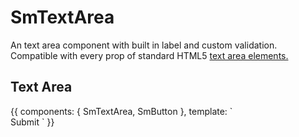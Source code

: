 
<Meta title="Components/SmTextArea" component={SmTextArea} />

# SmTextArea

An text area component with built in label and custom validation. Compatible with every prop of standard HTML5 [text area elements.](https://developer.mozilla.org/en-US/docs/Web/HTML/Element/textarea)

<Props of={SmTextArea} />

## Text Area

<Preview>
  <Story name="default" height="200px">
    {{
      components: { SmTextArea, SmButton },
      template: `
      <form>
        <SmTextArea placeholder="A text area" required label="Text Area"/>
        <SmButton type="submit" kind="primary" class="mt2">Submit</SmButton>
      </form>
      `
    }}
  </Story>
</Preview>
